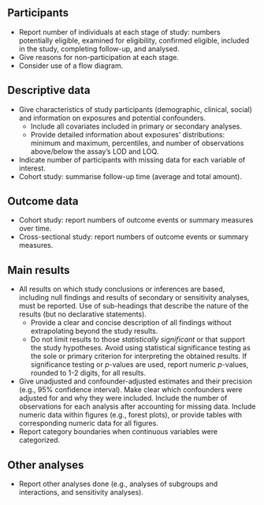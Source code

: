 ## Participants {#sec-res-participants}

- Report number of individuals at each stage of study: numbers potentially eligible, examined for eligibility, confirmed eligible, included in the study, completing follow-up, and analysed.
- Give reasons for non-participation at each stage.
- Consider use of a flow diagram.

## Descriptive data {#sec-res-pop-desc}

- Give characteristics of study participants (demographic, clinical, social) and information on exposures and potential confounders.
  - Include all covariates included in primary or secondary analyses.
  - Provide detailed information about exposures' distributions: minimum and maximum, percentiles, and number of observations above/below the assay's LOD and LOQ.
- Indicate number of participants with missing data for each variable of interest.
- Cohort study: summarise follow-up time (average and total amount).

## Outcome data {#sec-res-out-desc}

- Cohort study: report numbers of outcome events or summary measures over time.
- Cross-sectional study: report numbers of outcome events or summary measures.

## Main results {#sec-res-main}

- All results on which study conclusions or inferences are based, including null findings and results of secondary or sensitivity analyses, must be reported. Use of sub-headings that describe the nature of the results (but no declarative statements).
  - Provide a clear and concise description of all findings without extrapolating beyond the study results.
  - Do not limit results to those *statistically significant* or that support the study hypotheses. Avoid using statistical significance testing as the sole or primary criterion for interpreting the obtained results. If significance testing or *p*-values are used, report numeric *p*-values, rounded to 1-2 digits, for all results.
- Give unadjusted and confounder-adjusted estimates and their precision (e.g., $95\%$ confidence interval). Make clear which confounders were adjusted for and why they were included. Include the number of observations for each analysis after accounting for missing data. Include numeric data within figures (e.g., forest plots), or provide tables with corresponding numeric data for all figures.
- Report category boundaries when continuous variables were categorized.

## Other analyses {#sec-res-other}

- Report other analyses done (e.g., analyses of subgroups and interactions, and sensitivity analyses).
